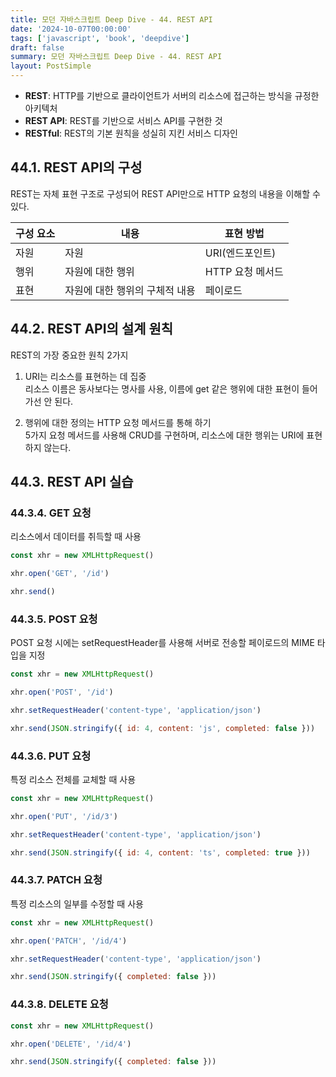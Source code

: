 ```yaml
---
title: 모던 자바스크립트 Deep Dive - 44. REST API
date: '2024-10-07T00:00:00'
tags: ['javascript', 'book', 'deepdive']
draft: false
summary: 모던 자바스크립트 Deep Dive - 44. REST API
layout: PostSimple
---
```


- **REST**: HTTP를 기반으로 클라이언트가 서버의 리소스에 접근하는 방식을 규정한 아키텍처
- **REST API**: REST를 기반으로 서비스 API를 구현한 것
- **RESTful**: REST의 기본 원칙을 성실히 지킨 서비스 디자인

## 44.1. REST API의 구성

REST는 자체 표현 구조로 구성되어 REST API만으로 HTTP 요청의 내용을 이해할 수 있다.

| 구성 요소 | 내용                           | 표현 방법        |
| --------- | ------------------------------ | ---------------- |
| 자원      | 자원                           | URI(엔드포인트)  |
| 행위      | 자원에 대한 행위               | HTTP 요청 메서드 |
| 표현      | 자원에 대한 행위의 구체적 내용 | 페이로드         |

## 44.2. REST API의 설계 원칙

REST의 가장 중요한 원칙 2가지

1. URI는 리소스를 표현하는 데 집중  
   리소스 이름은 동사보다는 명사를 사용, 이름에 get 같은 행위에 대한 표현이 들어가선 안 된다.

2. 행위에 대한 정의는 HTTP 요청 메서드를 통해 하기  
   5가지 요청 메서드를 사용해 CRUD를 구현하며, 리소스에 대한 행위는 URI에 표현하지 않는다.

## 44.3. REST API 실습

### 44.3.4. GET 요청

리소스에서 데이터를 취득할 때 사용

```js
const xhr = new XMLHttpRequest()

xhr.open('GET', '/id')

xhr.send()
```

### 44.3.5. POST 요청

POST 요청 시에는 setRequestHeader를 사용해 서버로 전송할 페이로드의 MIME 타입을 지정

```js
const xhr = new XMLHttpRequest()

xhr.open('POST', '/id')

xhr.setRequestHeader('content-type', 'application/json')

xhr.send(JSON.stringify({ id: 4, content: 'js', completed: false }))
```

### 44.3.6. PUT 요청

특정 리소스 전체를 교체할 때 사용

```js
const xhr = new XMLHttpRequest()

xhr.open('PUT', '/id/3')

xhr.setRequestHeader('content-type', 'application/json')

xhr.send(JSON.stringify({ id: 4, content: 'ts', completed: true }))
```

### 44.3.7. PATCH 요청

특정 리소스의 일부를 수정할 때 사용

```js
const xhr = new XMLHttpRequest()

xhr.open('PATCH', '/id/4')

xhr.setRequestHeader('content-type', 'application/json')

xhr.send(JSON.stringify({ completed: false }))
```

### 44.3.8. DELETE 요청

```js
const xhr = new XMLHttpRequest()

xhr.open('DELETE', '/id/4')

xhr.send(JSON.stringify({ completed: false }))
```
